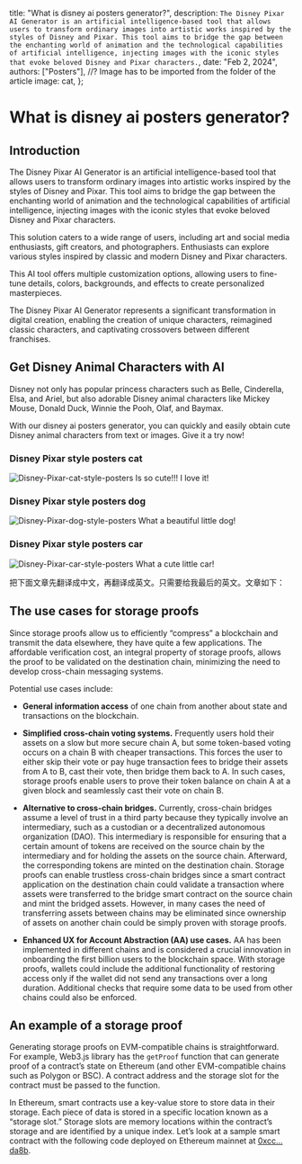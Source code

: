 

  title: "What is disney ai posters generator?",
  description: `The Disney Pixar AI Generator is an artificial intelligence-based tool that allows users to transform ordinary images into artistic works inspired by the styles of Disney and Pixar. This tool aims to bridge the gap between the enchanting world of animation and the technological capabilities of artificial intelligence, injecting images with the iconic styles that evoke beloved Disney and Pixar characters.`,
  date: "Feb 2, 2024",
  authors: ["Posters"],
  //? Image has to be imported from the folder of the article
    image: cat,
};

# What is disney ai posters generator?

## Introduction

The Disney Pixar AI Generator is an artificial intelligence-based tool that allows users to transform ordinary images into artistic works inspired by the styles of Disney and Pixar. This tool aims to bridge the gap between the enchanting world of animation and the technological capabilities of artificial intelligence, injecting images with the iconic styles that evoke beloved Disney and Pixar characters.

This solution caters to a wide range of users, including art and social media enthusiasts, gift creators, and photographers. Enthusiasts can explore various styles inspired by classic and modern Disney and Pixar characters.

This AI tool offers multiple customization options, allowing users to fine-tune details, colors, backgrounds, and effects to create personalized masterpieces.

The Disney Pixar AI Generator represents a significant transformation in digital creation, enabling the creation of unique characters, reimagined classic characters, and captivating crossovers between different franchises.

## Get Disney Animal Characters with AI
Disney not only has popular princess characters such as Belle, Cinderella, Elsa, and Ariel, but also adorable Disney animal characters like Mickey Mouse, Donald Duck, Winnie the Pooh, Olaf, and Baymax.

With our disney ai posters generator, you can quickly and easily obtain cute Disney animal characters from text or images. Give it a try now!

### Disney Pixar style posters cat
<Image src={cat2} alt="Disney-Pixar-cat-style-posters" className="w-3/5"/>
Is so cute!!! I love it!

### Disney Pixar style posters  dog
<Image src={dog1} alt="Disney-Pixar-dog-style-posters" className="w-3/5"/>
What a beautiful little dog!

### Disney Pixar style posters car
<Image src={car} alt="Disney-Pixar-car-style-posters" className="w-3/5"/>
What a cute little car!


把下面文章先翻译成中文，再翻译成英文。只需要给我最后的英文。文章如下：



## The use cases for storage proofs

Since storage proofs allow us to efficiently “compress” a blockchain and transmit the data elsewhere, they have quite a few applications. The affordable verification cost, an integral property of storage proofs, allows the proof to be validated on the destination chain, minimizing the need to develop cross-chain messaging systems.

Potential use cases include:

- **General information access** of one chain from another about state and transactions on the blockchain.

- **Simplified cross-chain voting systems.** Frequently users hold their assets on a slow but more secure chain A, but some token-based voting occurs on a chain B with cheaper transactions. This forces the user to either skip their vote or pay huge transaction fees to bridge their assets from A to B, cast their vote, then bridge them back to A. In such cases, storage proofs enable users to prove their token balance on chain A at a given block and seamlessly cast their vote on chain B.

- **Alternative to cross-chain bridges.** Currently, cross-chain bridges assume a level of trust in a third party because they typically involve an intermediary, such as a custodian or a decentralized autonomous organization (DAO). This intermediary is responsible for ensuring that a certain amount of tokens are received on the source chain by the intermediary and for holding the assets on the source chain. Afterward, the corresponding tokens are minted on the destination chain. Storage proofs can enable trustless cross-chain bridges since a smart contract application on the destination chain could validate a transaction where assets were transferred to the bridge smart contract on the source chain and mint the bridged assets. However, in many cases the need of transferring assets between chains may be eliminated since ownership of assets on another chain could be simply proven with storage proofs.

- **Enhanced UX for Account Abstraction (AA) use cases.** AA has been implemented in different chains and is considered a crucial innovation in onboarding the first billion users to the blockchain space. With storage proofs, wallets could include the additional functionality of restoring access only if the wallet did not send any transactions over a long duration. Additional checks that require some data to be used from other chains could also be enforced.


## An example of a storage proof

Generating storage proofs on EVM-compatible chains is straightforward. For example, Web3.js library has the `getProof` function that can generate proof of a contract’s state on Ethereum (and other EVM-compatible chains such as Polygon or BSC). A contract address and the storage slot for the contract must be passed to the function.

In Ethereum, smart contracts use a key-value store to store data in their storage. Each piece of data is stored in a specific location known as a “storage slot.” Storage slots are memory locations within the contract’s storage and are identified by a unique index. Let’s look at a sample smart contract with the following code deployed on Ethereum mainnet at [0xcc…da8b](https://etherscan.io/address/0xcca577ee56d30a444c73f8fc8d5ce34ed1c7da8b#code).

